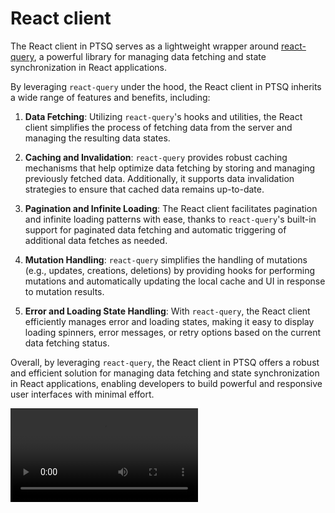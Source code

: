 
# React client

The React client in PTSQ serves as a lightweight wrapper around [react-query](https://tanstack.com/query/latest), a powerful library for managing data fetching and state synchronization in React applications.

By leveraging `react-query` under the hood, the React client in PTSQ inherits a wide range of features and benefits, including:

1. **Data Fetching**: Utilizing `react-query`'s hooks and utilities, the React client simplifies the process of fetching data from the server and managing the resulting data states.

2. **Caching and Invalidation**: `react-query` provides robust caching mechanisms that help optimize data fetching by storing and managing previously fetched data. Additionally, it supports data invalidation strategies to ensure that cached data remains up-to-date.

3. **Pagination and Infinite Loading**: The React client facilitates pagination and infinite loading patterns with ease, thanks to `react-query`'s built-in support for paginated data fetching and automatic triggering of additional data fetches as needed.

4. **Mutation Handling**: `react-query` simplifies the handling of mutations (e.g., updates, creations, deletions) by providing hooks for performing mutations and automatically updating the local cache and UI in response to mutation results.

5. **Error and Loading State Handling**: With `react-query`, the React client efficiently manages error and loading states, making it easy to display loading spinners, error messages, or retry options based on the current data fetching status.

Overall, by leveraging `react-query`, the React client in PTSQ offers a robust and efficient solution for managing data fetching and state synchronization in React applications, enabling developers to build powerful and responsive user interfaces with minimal effort.

<Video src="/assets/react-client.mp4" />

```ts copy filename="client.ts"
import { createReactClient } from '@ptsq/react-client';
import type { BaseRouter } from './server';

const client = createReactClient<BaseRouter>({
  url: 'http://localhost:4000/ptsq',
});
```

## Query

```tsx copy filename="component.tsx"
export const App = () => {
  const testQuery = client.test.useQuery({
    name: /* string */ 'John',
  });

  return (
    <main>
      {testQuery.isFetching ? 'Loading...' : testQuery.data /* string */}
    </main>
  );
};
```

## Mutation

```tsx copy filename="component.tsx"
export const App = () => {
  const testMutation = await client.test.useMutation();

  return (
    <main>
      <button onClick={() =>
        testMutation.mutate(/* { name: string } */ {
          name: 'John'
        })
      }>
        Mutate
      </button>
      {testMutation.isFetching ? 'Loading...' : testMutation.data /* string */}
    </main>
  )
}
```

### Query without immediate call

```tsx copy filename="component.tsx"
export const App = () => {
  const testQuery = await client.test.useQuery({
    name: /* string */ 'John',
  }, {
    enabled: false
  });

  return (
    <main>
      <button onClick={() =>
        testQuery.refetch()
      }>
        Query
      </button>
      {testQuery.isFetching ? 'Loading...' : testQuery.data /* string */}
    </main>
  )
}
```

## Infinite query

the `useInfiniteQuery` is exposed only if your server accepts `pageParam` property with any type. That means the input has to extends `{ pageParam: any }`.

```ts copy filename="server.ts"
resolver
  .args(
    Type.Object({
      pageParam: Type.Integer(),
    }),
  )
  .output(
    Type.Object({
      data: Type.Array(Type.String()),
      nextCursor: Type.Integer(),
    }),
  )
  .query(({ input }) => {
    return {
      data: data.slice(
        input.pageParam * pageSize,
        (input.pageParam + 1) * pageSize,
      ),
      nextCursor: input.pageParam + 1,
    };
  });
```

```tsx copy filename="component.tsx"
export const App = () => {
  const infiniteQuery = client.test.useInfiniteQuery(
    {}, // pageParam is automatically passed by the infinite query, you should not have it in the input
    {
      initialPageParam: 0,
      getNextPageParam: (lastPage) => lastPage.nextCursor,
    },
  );

  return (
    <div>
      <p>data: {JSON.stringify(infiniteQuery.data)}</p>
      <button onClick={() => infiniteQuery.fetchNextPage()}>load next</button>
    </div>
  );
};
```

## Query invalidation

Every query path piece is in the query key, so you can easily invalidate the queries to make them fetch again fresh data from the server.

```tsx copy filename="component.tsx"
export const App = () => {
  const listPostsQuery = api.post.list.useQuery();

  const createPostMutation = api.post.create.useMutation({
    onSuccess: () => {
      queryClient.invalidateQueries({
        queryKey: ['post'],
        /*, ['post', 'list']  will fetch only post.list, ['post'] will refetch every post query (e.g. post.list and post.get) */
      });
    },
  });

  return <main>...</main>;
};
```

## React hook form integration

You can simply integrate ptsq hooks with the [React hook form](https://react-hook-form.com/) library.

```tsx copy filename="reactHookForm.tsx"
import { createPostSchema } from '@/validation';
import type { Static } from '@ptsq/server';

export const App = () => {
  const { handleSubmit, control } = useForm<Static<typeof createPostSchema>>({
    resolver: typeboxResolver(createPostSchema),
  });

  const createPostMutation = api.post.create.useMutation({
    onSuccess: () => {
      queryClient.invalidateQueries({
        queryKey: ['post'],
      });
    },
  });

  return (
    <main>
      <form
        onSubmit={handleSubmitCreatePost((data) => {
          createPostMutation.mutate(data);
        })}
      >
        <div className="flex flex-col gap-y-2">
          <Controller
            control={controlCreatePost}
            name="title"
            defaultValue={''}
            render={({ field }) => (
              <Input type="text" {...field} placeholder="Title" />
            )}
          />

          <Controller
            control={controlCreatePost}
            name="content"
            defaultValue={''}
            render={({ field }) => (
              <Textarea
                placeholder="Content"
                className="resize-none"
                {...field}
              />
            )}
          />

          <Button type="submit">Submit</Button>
        </div>
      </form>
    </main>
  );
};
```

